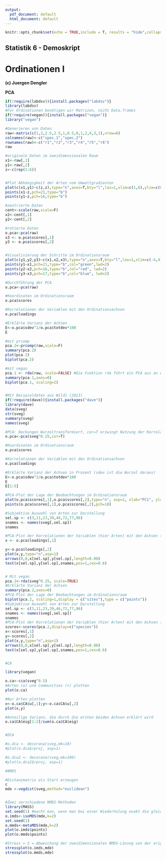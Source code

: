 ```yaml
---
output:
  pdf_document: default
  html_document: default
---
```

```r

knitr::opts_chunk$set(echo = TRUE,include = T, results = "hide",collapse=TRUE)
```

## Statistik 6 - Demoskript
# Ordinationen I
**(c) Juergen Dengler**


**PCA**
```r
if(!require(labdsv)){install.packages("labdsv")}
library(labdsv)
#Für Ordinationen benötigen wir Matrizen, nicht Data.frames
if(!require(vegan)){install.packages("vegan")}
library("vegan")

#Generieren von Daten
raw<-matrix(c(1,2,2.5,2.5,1,0.5,0,1,2,4,3,1),nrow=6)
colnames(raw)<-c("spec.1","spec.2")
rownames(raw)<-c("r1","r2","r3","r4","r5","r6")
raw

#originale Daten im zweidimensionalen Raum
x1<-raw[,1]
y1<-raw[,2]
z<-c(rep(1:6))


#Plot Abhängigkeit der Arten vom Umweltgradienten
plot(c(x1,y1)~c(z,z),type="n",axes=T,bty="l",las=1,xlim=c(1,6),ylim=c(0,5),xlab="Umweltgradient",ylab="Deckung der Arten")
points(x1~z,pch=21,type="b")
points(y1~z,pch=16,type="b")

#zentrierte Daten
cent<-scale(raw,scale=F)
x2<-cent[,1]
y2<-cent[,2]

#rotierte Daten
o.pca<-pca(raw)
x3 <- o.pca$scores[,1]
y3 <- o.pca$scores[,2]


#Visualisierung der Schritte im Ordinationsraum
plot(c(y1,y2,y3)~c(x1,x2,x3),type="n",axes=T,bty="l",las=1,xlim=c(-4,4),ylim=c(-4,4),xlab="Art 1",ylab="Art 2")
points(y1~x1,pch=21,type="b",col="green",lwd=2)
points(y2~x2,pch=16,type="b",col="red", lwd=2)
points(y3~x3,pch=17,type="b",col="blue", lwd=2)

#Durchführung der PCA
o.pca<-pca(raw)

#Koordinaten im Ordinationsraum
o.pca$scores

#Korrelationen der Variablen mit den Ordinationsachsen
o.pca$loadings

#Erklärte Varianz der Achsen
E<-o.pca$sdev^2/o.pca$totdev*100
E

#mit prcomp
pca.2<-prcomp(raw,scale=F)
summary(pca.2)
plot(pca.2)
biplot(pca.2)

#mit vegan
pca.1 <- rda(raw, scale=FALSE) #Die Funktion rda führt ein PCA aus an wenn nicht Umwelt und Artdaten definiert werden
summary(pca.1,axes=0)
biplot(pca.1, scaling=2)


#Mit Beispieldaten aus Wildi (2013)
if(!require(dave)){install.packages("dave")}
library(dave)
data(sveg)
str(sveg)
summary(sveg)
names(sveg)

#PCA: Deckungen Wurzeltransformiert, cor=T erzwingt Nutzung der Korrelationsmatrix
o.pca<-pca(sveg^0.25,cor=T)

#Koordinaten im Ordinationsraum
o.pca$scores

#Korrelationen der Variablen mit den Ordinationsachsen
o.pca$loadings

#Erklärte Varianz der Achsen in Prozent (sdev ist die Wurzel daraus)
E<-o.pca$sdev^2/o.pca$totdev*100
E
E[1:5]

#PCA-Plot der Lage der Beobachtungen im Ordinationsraum
plot(o.pca$scores[,1],o.pca$scores[,2],type="n", asp=1, xlab="PC1", ylab="PC2")
points(o.pca$scores[,1],o.pca$scores[,2],pch=18)

#Subjektive Auswahl von Arten zur Darstellung
sel.sp <- c(3,11,23,39,46,72,77,96)
snames <- names(sveg[,sel.sp])
snames

#PCA-Plot der Korrelationen der Variablen (hier Arten) mit den Achsen (h)
x <- o.pca$loadings[,1]

y<-o.pca$loadings[,2]
plot(x,y,type="n",asp=1)
arrows(0,0,x[sel.sp],y[sel.sp],length=0.08)
text(x[sel.sp],y[sel.sp],snames,pos=1,cex=0.6)


# Mit vegan
pca.2<-rda(sveg^0.25, scale=TRUE)
#Erklärte Varianz der Achsen
summary(pca.2,axes=0)
#PCA-Plot der Lage der Beobachtungen im Ordinationsraum
biplot(pca.2, scaling=1,display = c("sites"),type = c("points"))
#Subjektive Auswahl von Arten zur Darstellung
sel.sp <- c(3,11,23,39,46,72,77,96)
snames <- names(sveg[,sel.sp])
snames
#PCA-Plot der Korrelationen der Variablen (hier Arten) mit den Achsen (h)
scores<-scores(pca.2,display=c("species"))
x<-scores[,1]
y<-scores[,2]
plot(x,y,type="n",asp=1)
arrows(0,0,x[sel.sp],y[sel.sp],length=0.08)
text(x[sel.sp],y[sel.sp],snames,pos=1,cex=0.6)


#CA

library(vegan)

o.ca<-cca(sveg^0.5)
#Arten (o) und Communities (+) plotten
plot(o.ca)

#Nur Arten plotten
x<-o.ca$CA$u[,1];y<-o.ca$CA$u[,2]
plot(x,y)

#Anteilige Varianz, die durch die ersten beiden Achsen erklärt wird
o.ca$CA$eig[1:2]/sum(o.ca$CA$eig)


#DCA

#o.dca <- decorana(sveg,mk=10)
#plot(o.dca$rproj, asp=1)

#o.dca2 <- decorana(sveg,mk=100)
#plot(o.dca2$rproj, asp=1)

#NMDS

#Distanzmatrix als Start erzeugen
c
mde <-vegdist(sveg,method="euclidean")


#Zwei verschiedene NMDS-Methoden
library(MASS)
set.seed(1) #macht man, wenn man bei einer Wiederholung exakt die gleichen Ergebnisse will
o.imds<-isoMDS(mde,k=2)
set.seed(1)
o.mmds<-metaMDS(mde,k=2)
plot(o.imds$points)
plot(o.mmds$points)

#Stress = S = Abweichung der zweidimensionalen NMDS-Lösung von der originalen Distanzmatrix
stressplot(o.imds,mde)
stressplot(o.mmds,mde)
```
